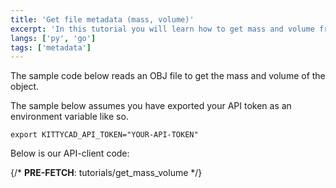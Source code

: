 ```yaml
---
title: 'Get file metadata (mass, volume)'
excerpt: 'In this tutorial you will learn how to get mass and volume from a 3d file.'
langs: ['py', 'go']
tags: ['metadata']
---
```


The sample code below reads an OBJ file to get the mass and volume of the object.

The sample below assumes you have exported your API token as an environment
variable like so.

```
export KITTYCAD_API_TOKEN="YOUR-API-TOKEN"
```

<TokenReplacementNote />

Below is our API-client code:

{/* __PRE-FETCH__: tutorials/get_mass_volume */}

<SamplePreview path="tutorials/get_mass_volume" />
